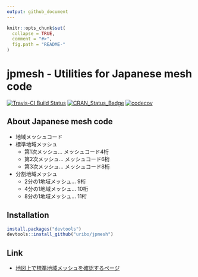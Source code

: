 ```yaml
---
output: github_document
---
```


<!-- README.md is generated from README.Rmd. Please edit that file -->

```r
knitr::opts_chunk$set(
  collapse = TRUE,
  comment = "#>",
  fig.path = "README-"
)
```

jpmesh - Utilities for Japanese mesh code
=========================================

[![Travis-CI Build Status](https://travis-ci.org/uribo/jpmesh.svg?branch=master)](https://travis-ci.org/uribo/jpmesh) [![CRAN\_Status\_Badge](http://www.r-pkg.org/badges/version/jpmesh)](http://cran.r-project.org/package=jpmesh) [![codecov](https://codecov.io/gh/uribo/jpmesh/branch/master/graph/badge.svg)](https://codecov.io/gh/uribo/jpmesh)

## About Japanese mesh code

- 地域メッシュコード
- 標準地域メッシュ
    - 第1次メッシュ... メッシュコード4桁
    - 第2次メッシュ... メッシュコード6桁
    - 第3次メッシュ... メッシュコード8桁
- 分割地域メッシュ
    - 2分の1地域メッシュ... 9桁
    - 4分の1地域メッシュ... 10桁
    - 8分の1地域メッシュ... 11桁

## Installation

```r
install.packages("devtools")
devtools::install_github("uribo/jpmesh")
```

## Link

- [地図上で標準地域メッシュを確認するページ](http://www.gis-tool.com/mapview/areameshmap.html)

